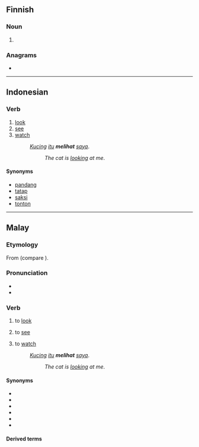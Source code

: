 ==Finnish==

===Noun===
{{head|fi|noun form}}

# {{fi-form of|liha|case=nominative|pl=plural}}

===Anagrams===
* {{anagrams|fi|Lahti|halit|hilat|lahti}}

----

==Indonesian==

===Verb===
{{id-verb}}

# [[look]]
# [[see]]
# [[watch]]
#: ''[[kucing|Kucing]] [[itu]] '''melihat''' [[saya]]''.
#:: ''The cat is [[look]]ing at me''.

====Synonyms====
* [[pandang]]
* [[tatap]]
* [[saksi]]
* [[tonton]]

----

==Malay==

===Etymology===
From {{etyl|poz-mly-pro|ms}} {{m|poz-mly-pro|*lihat}} (compare {{cog|id|lihat}}).

===Pronunciation===
* {{IPA|/lihat/|lang=ms}}
* {{rhymes|ihat|hat|at|lang=ms}}

===Verb===
{{head|ms|verb}}

# {{lb|ms|transitive}} to [[look]] {{qualifier|to try to see}}
# {{lb|ms|transitive}} to [[see]] {{qualifier|perceive with the eyes}}
# {{lb|ms|transitive}} to [[watch]] {{qualifier|to observe}}
#: ''[[kucing|Kucing]] [[itu]] '''melihat''' [[saya]]''.
#:: ''The cat is [[look]]ing at me''.

====Synonyms====
* {{l|ms|nampak}}
* {{l|ms|pandang}}
* {{l|ms|saksi}}
* {{l|ms|tatap}}
* {{l|ms|tengok}}
* {{l|ms|tonton}}

====Derived terms====
{{ms-der|21|40|121|150|210|221|222|310|320|330}}